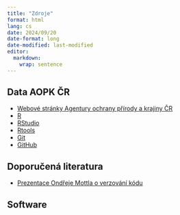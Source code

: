 ---
title: "Zdroje"
format: html
lang: cs
date: 2024/09/20
date-format: long
date-modified: last-modified
editor: 
  markdown: 
    wrap: sentence
---

## Data AOPK ČR
- [Webové stránky Agentury ochrany přírody a krajiny ČR](https://aopk.gov.cz/)  
- [R](https://cran.r-project.org/)  
- [RStudio](https://rstudio.com/products/rstudio/download/)  
- [Rtools](https://cran.r-project.org/bin/windows/Rtools/)  
- [Git](https://git-scm.com/)  
- [GitHub](https://github.com/)

## Doporučená literatura
- [Prezentace Ondřeje Mottla o verzování kódu](https://ondrejmottl.github.io/VersionControl_gitHell/) 


## Software

